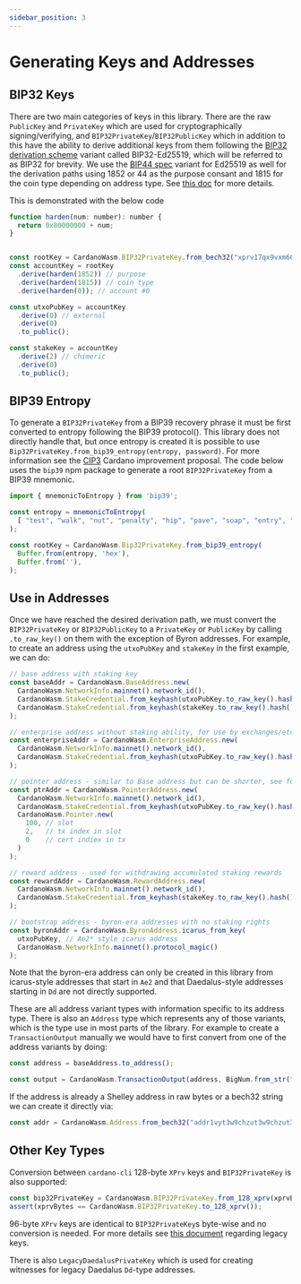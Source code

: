 ```yaml
---
sidebar_position: 3
---
```


# Generating Keys and Addresses

## BIP32 Keys

There are two main categories of keys in this library. There are the raw `PublicKey` and `PrivateKey` which are used for cryptographically signing/verifying, and `BIP32PrivateKey`/`BIP32PublicKey` which in addition to this have the ability to derive additional keys from them following the [BIP32 derivation scheme](https://en.bitcoin.it/wiki/BIP_0032) variant called BIP32-Ed25519, which will be referred to as BIP32 for brevity. We use the [BIP44 spec](https://en.bitcoin.it/wiki/BIP_0044) variant for Ed25519 as well for the derivation paths using 1852 or 44 as the purpose consant and 1815 for the coin type depending on address type. See [this doc](https://github.com/input-output-hk/implementation-decisions/pull/18) for more details.

This is demonstrated with the below code
```javascript
function harden(num: number): number {
  return 0x80000000 + num;
}


const rootKey = CardanoWasm.BIP32PrivateKey.from_bech32("xprv17qx9vxm6060qjn5fgazfue9nwyf448w7upk60c3epln82vumg9r9kxzsud9uv5rfscxp382j2aku254zj3qfx9fx39t6hjwtmwq85uunsd8x0st3j66lzf5yn30hwq5n75zeuplepx8vxc502txx09ygjgx06n0p");
const accountKey = rootKey
  .derive(harden(1852)) // purpose
  .derive(harden(1815)) // coin type
  .derive(harden(0)); // account #0

const utxoPubKey = accountKey
  .derive(0) // external
  .derive(0)
  .to_public();

const stakeKey = accountKey
  .derive(2) // chimeric
  .derive(0)
  .to_public();
```

## BIP39 Entropy

To generate a `BIP32PrivateKey` from a BIP39 recovery phrase it must be first converted to entropy following the BIP39 protocol(). This library does not directly handle that, but once entropy is created it is possible to use `Bip32PrivateKey.from_bip39_entropy(entropy, password)`. For more information see the [CIP3](https://github.com/cardano-foundation/CIPs/pull/3) Cardano improvement proposal. The code below uses the `bip39` npm package to generate a root `BIP32PrivateKey` from a BIP39 mnemonic.

```javascript
import { mnemonicToEntropy } from 'bip39';

const entropy = mnemonicToEntropy(
  [ "test", "walk", "nut", "penalty", "hip", "pave", "soap", "entry", "language", "right", "filter", "choice" ].join(' ')
);

const rootKey = CardanoWasm.Bip32PrivateKey.from_bip39_entropy(
  Buffer.from(entropy, 'hex'),
  Buffer.from(''),
);
```

## Use in Addresses

Once we have reached the desired derivation path, we must convert the `BIP32PrivateKey` or `BIP32PublicKey` to a `PrivateKey` or `PublicKey` by calling `.to_raw_key()` on them with the exception of Byron addresses.
For example, to create an address using the `utxoPubKey` and `stakeKey` in the first example, we can do:
```javascript
// base address with staking key
const baseAddr = CardanoWasm.BaseAddress.new(
  CardanoWasm.NetworkInfo.mainnet().network_id(),
  CardanoWasm.StakeCredential.from_keyhash(utxoPubKey.to_raw_key().hash()),
  CardanoWasm.StakeCredential.from_keyhash(stakeKey.to_raw_key().hash()),
);

// enterprise address without staking ability, for use by exchanges/etc
const enterpriseAddr = CardanoWasm.EnterpriseAddress.new(
  CardanoWasm.NetworkInfo.mainnet().network_id(),
  CardanoWasm.StakeCredential.from_keyhash(utxoPubKey.to_raw_key().hash())
);

// pointer address - similar to Base address but can be shorter, see formal spec for explanation
const ptrAddr = CardanoWasm.PointerAddress.new(
  CardanoWasm.NetworkInfo.mainnet().network_id(),
  CardanoWasm.StakeCredential.from_keyhash(utxoPubKey.to_raw_key().hash()),
  CardanoWasm.Pointer.new(
    100, // slot
    2,   // tx index in slot
    0    // cert indiex in tx
  )
);

// reward address - used for withdrawing accumulated staking rewards
const rewardAddr = CardanoWasm.RewardAddress.new(
  CardanoWasm.NetworkInfo.mainnet().network_id(),
  CardanoWasm.StakeCredential.from_keyhash(stakeKey.to_raw_key().hash())
);

// bootstrap address - byron-era addresses with no staking rights
const byronAddr = CardanoWasm.ByronAddress.icarus_from_key(
  utxoPubKey, // Ae2* style icarus address
  CardanoWasm.NetworkInfo.mainnet().protocol_magic()
);
```

Note that the byron-era address can only be created in this library from icarus-style addresses that start in `Ae2` and that Daedalus-style addresses starting in `Dd` are not directly supported.

These are all address variant types with information specific to its address type. There is also an `Address` type which represents any of those variants, which is the type use in most parts of the library. For example to create a `TransactionOutput` manually we would have to first convert from one of the address variants by doing:
```javascript
const address = baseAddress.to_address();

const output = CardanoWasm.TransactionOutput(address, BigNum.from_str("365"));
```
If the address is already a Shelley address in raw bytes or a bech32 string we can create it directly via:
```javascript
const addr = CardanoWasm.Address.from_bech32("addr1vyt3w9chzut3w9chzut3w9chzut3w9chzut3w9chzut3w9cj43ltf");

```


## Other Key Types

Conversion between `cardano-cli` 128-byte `XPrv` keys and `BIP32PrivateKey` is also supported:
```javascript
const bip32PrivateKey = CardanoWasm.BIP32PrivateKey.from_128_xprv(xprvBytes);
assert(xprvBytes == CardanoWasm.BIP32PrivateKey.to_128_xprv());
```
96-byte `XPrv` keys are identical to `BIP32PrivateKey`s byte-wise and no conversion is needed.
For more details see [this document](https://docs.cardano.org/projects/cardano-node/en/latest/stake-pool-operations/keys_and_addresses.html) regarding legacy keys.

There is also `LegacyDaedalusPrivateKey` which is used for creating witnesses for legacy Daedalus `Dd`-type addresses.